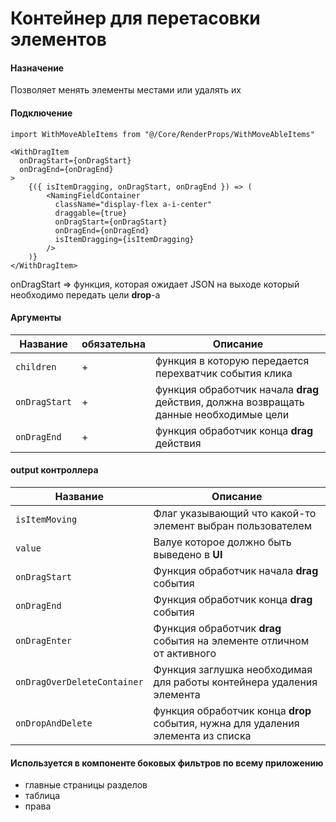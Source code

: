 
# Контейнер для перетасовки элементов
<Meta title="Core/RenderProps/WithMoveAbleItems" />

#### Назначение

Позволяет менять элементы местами или удалять их

#### Подключение

```
import WithMoveAbleItems from "@/Core/RenderProps/WithMoveAbleItems"

<WithDragItem
  onDragStart={onDragStart}
  onDragEnd={onDragEnd}
>
    {({ isItemDragging, onDragStart, onDragEnd }) => (
        <NamingFieldContainer
          className="display-flex a-i-center"
          draggable={true}
          onDragStart={onDragStart}
          onDragEnd={onDragEnd}
          isItemDragging={isItemDragging}
        />
    )}
</WithDragItem>
```

onDragStart => функция, которая ожидает JSON на выходе который необходимо передать цели **drop**-а

#### Аргументы

| Название | обязательна | Описание |
|---|---|---|
| `children` | + | функция в которую передается перехватчик события клика |
| `onDragStart` | + | функция обработчик начала **drag** действия, должна возвращать данные необходимые цели |
| `onDragEnd`  | + | функция обработчик конца **drag** действия |

#### output контроллера

| Название | Описание |
|---|---|
| `isItemMoving`| Флаг указывающий что какой-то элемент выбран пользователем |
| `value`| Валуе которое должно быть выведено в **UI** |
| `onDragStart`| Функция обработчик начала **drag** события |
| `onDragEnd`| Функция обработчик конца **drag** события |
| `onDragEnter`| Функция обработчик **drag** события на элементе отличном от активного  |
| `onDragOverDeleteContainer`| Функция заглушка необходимая для работы контейнера удаления элемента |
| `onDropAndDelete` | функция обработчик конца **drop** события, нужна для удаления элемента из списка |




#### Используется в компоненте боковых фильтров по всему приложению

* главные страницы разделов
* таблица
* права

